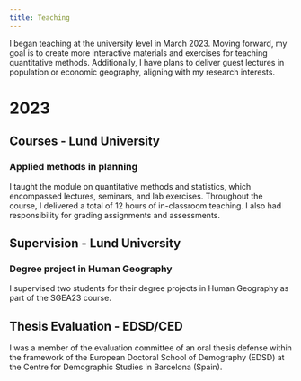 ```yaml
---
title: Teaching
---
```


I began teaching at the university level in March 2023. Moving forward, my goal is to create more interactive materials and exercises for teaching quantitative methods. Additionally, I have plans to deliver guest lectures in population or economic geography, aligning with my research interests.

# 2023

## Courses - Lund University

### Applied methods in planning

I taught the module on quantitative methods and statistics, which encompassed lectures, seminars, and lab exercises. Throughout the course, I delivered a total of 12 hours of in-classroom teaching. I also had responsibility for grading assignments and assessments.

## Supervision - Lund University

### Degree project in Human Geography

I supervised two students for their degree projects in Human Geography as part of the SGEA23 course.

## Thesis Evaluation - EDSD/CED

I was a member of the evaluation committee of an oral thesis defense within the framework of the European Doctoral School of Demography (EDSD) at the Centre for Demographic Studies in Barcelona (Spain).
